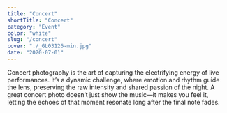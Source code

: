 ```yaml
---
title: "Concert"
shortTitle: "Concert"
category: "Event"
color: "white"
slug: "/concert"
cover: "./_GL03126-min.jpg"
date: "2020-07-01"
---
```


Concert photography is the art of capturing the electrifying energy of live performances. It’s a dynamic challenge, where emotion and rhythm guide the lens, preserving the raw intensity and shared passion of the night. A great concert photo doesn’t just show the music—it makes you feel it, letting the echoes of that moment resonate long after the final note fades.
